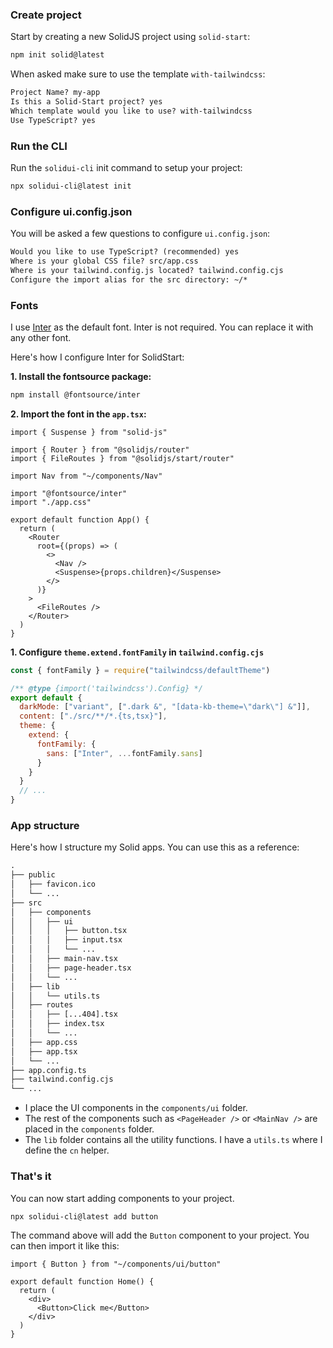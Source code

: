 <MDXHeader title="SolidStart" description="Install and configure SolidStart." />

<Steps>

### Create project

Start by creating a new SolidJS project using `solid-start`:

```bash
npm init solid@latest
```

When asked make sure to use the template `with-tailwindcss`:

```txt showLineNumbers
Project Name? my-app
Is this a Solid-Start project? yes
Which template would you like to use? with-tailwindcss
Use TypeScript? yes
```

### Run the CLI

Run the `solidui-cli` init command to setup your project:

```bash
npx solidui-cli@latest init
```

### Configure ui.config.json

You will be asked a few questions to configure `ui.config.json`:

```txt showLineNumbers
Would you like to use TypeScript? (recommended) yes
Where is your global CSS file? src/app.css
Where is your tailwind.config.js located? tailwind.config.cjs
Configure the import alias for the src directory: ~/*
```

### Fonts

I use [Inter](https://rsms.me/inter/) as the default font. Inter is not required. You can replace it with any other font.

Here's how I configure Inter for SolidStart:

**1. Install the fontsource package:**

```bash
npm install @fontsource/inter
```

**2. Import the font in the `app.tsx`:**

```tsx {8}
import { Suspense } from "solid-js"

import { Router } from "@solidjs/router"
import { FileRoutes } from "@solidjs/start/router"

import Nav from "~/components/Nav"

import "@fontsource/inter"
import "./app.css"

export default function App() {
  return (
    <Router
      root={(props) => (
        <>
          <Nav />
          <Suspense>{props.children}</Suspense>
        </>
      )}
    >
      <FileRoutes />
    </Router>
  )
}
```

**1. Configure `theme.extend.fontFamily` in `tailwind.config.cjs`**

```js {9-11}
const { fontFamily } = require("tailwindcss/defaultTheme")

/** @type {import('tailwindcss').Config} */
export default {
  darkMode: ["variant", [".dark &", "[data-kb-theme=\"dark\"] &"]],
  content: ["./src/**/*.{ts,tsx}"],
  theme: {
    extend: {
      fontFamily: {
        sans: ["Inter", ...fontFamily.sans]
      }
    }
  }
  // ...
}
```

### App structure

Here's how I structure my Solid apps. You can use this as a reference:

```txt {7-11,15-16}
.
├── public
│   ├── favicon.ico
│   └── ...
├── src
│   ├── components
│   │   ├── ui
│   │   │   ├── button.tsx
│   │   │   ├── input.tsx
│   │   │   └── ...
│   │   ├── main-nav.tsx
│   │   ├── page-header.tsx
│   │   └── ...
│   ├── lib
│   │   └── utils.ts
│   ├── routes
│   │   ├── [...404].tsx
│   │   ├── index.tsx
│   │   └── ...
│   ├── app.css
│   ├── app.tsx
│   └── ...
├── app.config.ts
├── tailwind.config.cjs
└── ...
```

- I place the UI components in the `components/ui` folder.
- The rest of the components such as `<PageHeader />` or `<MainNav />` are placed in the `components` folder.
- The `lib` folder contains all the utility functions. I have a `utils.ts` where I define the `cn` helper.

### That's it

You can now start adding components to your project.

```bash
npx solidui-cli@latest add button
```

The command above will add the `Button` component to your project. You can then import it like this:

```tsx {1,6} showLineNumbers
import { Button } from "~/components/ui/button"

export default function Home() {
  return (
    <div>
      <Button>Click me</Button>
    </div>
  )
}
```

</Steps>
